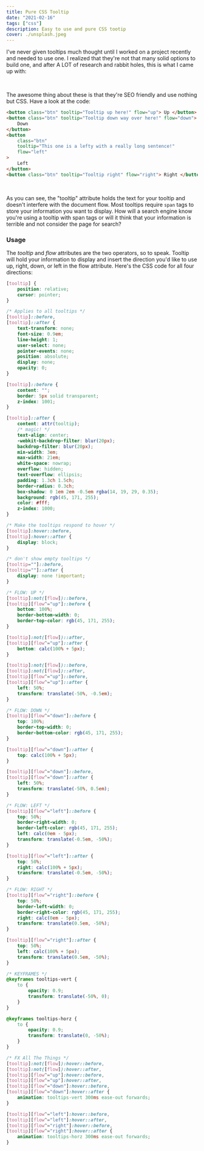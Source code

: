 ```yaml
---
title: Pure CSS Tooltip
date: "2021-02-16"
tags: ["css"]
description: Easy to use and pure CSS tootip
cover: ./unsplash.jpeg
---
```



I've never given tooltips much thought until I worked on a project recently and needed to use one. I realized that they're not that many solid options to build one, and after A LOT of research and rabbit holes, this is what I came up with:

<ToolTip />

<br />

The awesome thing about these is that they're SEO friendly and use nothing but CSS. Have a look at the code:

```html
<button class="btn" tooltip="Tooltip up here!" flow="up"> Up </button>
<button class="btn" tooltip="Tooltip down way over here!" flow="down">
	Down
</button>
<button
	class="btn"
	tooltip="This one is a lefty with a really long sentence!"
	flow="left"
>
	Left
</button>
<button class="btn" tooltip="Tooltip right" flow="right"> Right </button>
```

<br />

As you can see, the "tooltip" attribute holds the text for your tooltip and doesn't interfere with the document flow. Most tooltips require `span` tags to store your information you want to display. How will a search engine know you're using a tooltip with span tags or will it think that your information is terrible and not consider the page for search?

### Usage

The <em>tooltip</em> and <em>flow</em> attributes are the two operators, so to speak. Tooltip will hold your information to display and insert the direction you'd like to use up, right, down, or left in the flow attribute. Here's the CSS code for all four directions:

```css
[tooltip] {
	position: relative;
	cursor: pointer;
}

/* Applies to all tooltips */
[tooltip]::before,
[tooltip]::after {
	text-transform: none;
	font-size: 0.9em;
	line-height: 1;
	user-select: none;
	pointer-events: none;
	position: absolute;
	display: none;
	opacity: 0;
}

[tooltip]::before {
	content: "";
	border: 5px solid transparent;
	z-index: 1001;
}

[tooltip]::after {
	content: attr(tooltip);
	/* magic! */
	text-align: center;
	-webkit-backdrop-filter: blur(20px);
	backdrop-filter: blur(20px);
	min-width: 3em;
	max-width: 21em;
	white-space: nowrap;
	overflow: hidden;
	text-overflow: ellipsis;
	padding: 1.3ch 1.5ch;
	border-radius: 0.3ch;
	box-shadow: 0 1em 2em -0.5em rgba(14, 19, 29, 0.35);
	background: rgb(45, 171, 255);
	color: #fff;
	z-index: 1000;
}

/* Make the tooltips respond to hover */
[tooltip]:hover::before,
[tooltip]:hover::after {
	display: block;
}

/* don't show empty tooltips */
[tooltip=""]::before,
[tooltip=""]::after {
	display: none !important;
}

/* FLOW: UP */
[tooltip]:not([flow])::before,
[tooltip][flow^="up"]::before {
	bottom: 100%;
	border-bottom-width: 0;
	border-top-color: rgb(45, 171, 255);
}

[tooltip]:not([flow])::after,
[tooltip][flow^="up"]::after {
	bottom: calc(100% + 5px);
}

[tooltip]:not([flow])::before,
[tooltip]:not([flow])::after,
[tooltip][flow^="up"]::before,
[tooltip][flow^="up"]::after {
	left: 50%;
	transform: translate(-50%, -0.5em);
}

/* FLOW: DOWN */
[tooltip][flow^="down"]::before {
	top: 100%;
	border-top-width: 0;
	border-bottom-color: rgb(45, 171, 255);
}

[tooltip][flow^="down"]::after {
	top: calc(100% + 5px);
}

[tooltip][flow^="down"]::before,
[tooltip][flow^="down"]::after {
	left: 50%;
	transform: translate(-50%, 0.5em);
}

/* FLOW: LEFT */
[tooltip][flow^="left"]::before {
	top: 50%;
	border-right-width: 0;
	border-left-color: rgb(45, 171, 255);
	left: calc(0em - 5px);
	transform: translate(-0.5em, -50%);
}

[tooltip][flow^="left"]::after {
	top: 50%;
	right: calc(100% + 5px);
	transform: translate(-0.5em, -50%);
}

/* FLOW: RIGHT */
[tooltip][flow^="right"]::before {
	top: 50%;
	border-left-width: 0;
	border-right-color: rgb(45, 171, 255);
	right: calc(0em - 5px);
	transform: translate(0.5em, -50%);
}

[tooltip][flow^="right"]::after {
	top: 50%;
	left: calc(100% + 5px);
	transform: translate(0.5em, -50%);
}

/* KEYFRAMES */
@keyframes tooltips-vert {
	to {
		opacity: 0.9;
		transform: translate(-50%, 0);
	}
}

@keyframes tooltips-horz {
	to {
		opacity: 0.9;
		transform: translate(0, -50%);
	}
}

/* FX All The Things */
[tooltip]:not([flow]):hover::before,
[tooltip]:not([flow]):hover::after,
[tooltip][flow^="up"]:hover::before,
[tooltip][flow^="up"]:hover::after,
[tooltip][flow^="down"]:hover::before,
[tooltip][flow^="down"]:hover::after {
	animation: tooltips-vert 300ms ease-out forwards;
}

[tooltip][flow^="left"]:hover::before,
[tooltip][flow^="left"]:hover::after,
[tooltip][flow^="right"]:hover::before,
[tooltip][flow^="right"]:hover::after {
	animation: tooltips-horz 300ms ease-out forwards;
}
```
